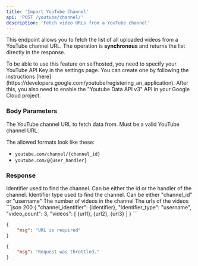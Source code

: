 ```yaml
---
title: 'Import YouTube Channel'
api: 'POST /youtube/channel/'
description: 'Fetch video URLs from a YouTube channel'
---
```


This endpoint allows you to fetch the list of all uploaded videos from a YouTube channel URL. The operation is **synchronous** and returns the list directly in the response.

<Note>
To be able to use this feature on selfhosted, you need to specify your YouTube API Key in the settings page. You can create one by following the instructions [here](https://developers.google.com/youtube/registering_an_application). After this, you also need to enable the "Youtube Data API v3" API in your Google Cloud project.
</Note>

### Body Parameters

<ParamField body="url" type="string" required>
The YouTube channel URL to fetch data from. Must be a valid YouTube channel URL.

The allowed formats look like these:

- `youtube.com/channel/{channel_id}`
- `youtube.com/@{user_handler}`
</ParamField>

### Response

<ResponseField name="channel_identifier" type="string">
Identifier used to find the channel. Can be either the id or the handler of the channel.
</ResponseField>

<ResponseField name="identifier_type" type="string">
Identifier type used to find the channel. Can be either "channel_id" or "username"
</ResponseField>

<ResponseField name="video_count" type="int">
The number of videos in the channel
</ResponseField>

<ResponseField name="videos" type="list">
The urls of the videos
</ResponseField>

<ResponseExample>
```json 200
{
    "channel_identifier": {identifier},
    "identifier_type": "username",
    "video_count": 3,
    "videos": [
        {url1},
        {url2},
        {url3}
    ]
}
```

```json 400
{
    "msg": "URL is required"
}
```

```json 429
{
    "msg": "Request was throttled."
}
```
</ResponseExample>

